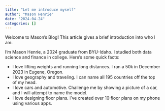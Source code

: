 ```yaml
---
title: "Let me introduce myself"
author: "Mason Henrie"
date: "2024-04-24"
categories: []
---
```


Welcome to Mason's Blog! This article gives a brief introduction into who I am.



I'm Mason Henrie, a 2024 graduate from BYU-Idaho. I studied both data science and finance in college. Here's some quick facts:

- I love lifting weights and running long distances. I ran a 50k in December 2023 in Eugene, Oregon.
- I love geography and traveling. I can name all 195 countries off the top of my head.
- I love cars and automotive. Challenge me by showing a picture of a car, and I will attempt to name the model.
- I love designing floor plans. I've created over 10 floor plans on my phone using various apps.





